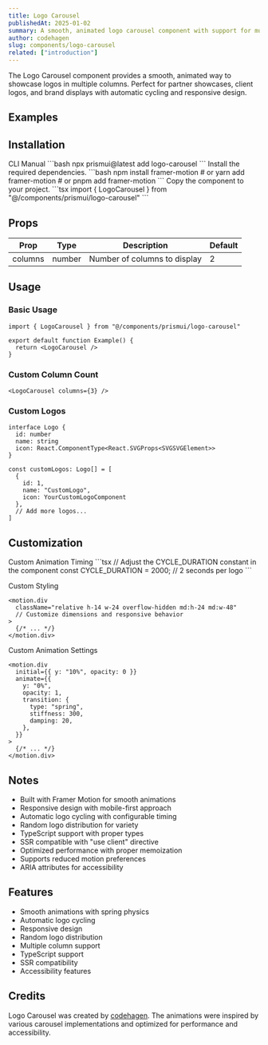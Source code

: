 ```yaml
---
title: Logo Carousel
publishedAt: 2025-01-02
summary: A smooth, animated logo carousel component with support for multiple columns and customizable transitions.
author: codehagen
slug: components/logo-carousel
related: ["introduction"]
---
```


<ComponentPreview name="logo-carousel-basic" />

<Note variant="info">
  The Logo Carousel component provides a smooth, animated way to showcase logos in multiple columns. Perfect for partner showcases, client logos, and brand displays with automatic cycling and responsive design.
</Note>

## Examples

<ComponentPreview name="logo-carousel-demo" />

## Installation

<Tabs defaultValue="cli">
  <TabsList>
    <TabsTrigger value="cli">CLI</TabsTrigger>
    <TabsTrigger value="manual">Manual</TabsTrigger>
  </TabsList>
  <TabsContent value="cli">
    ```bash
    npx prismui@latest add logo-carousel
    ```
  </TabsContent>
  <TabsContent value="manual">
    <Steps>
      <Step>Install the required dependencies.</Step>
      ```bash
      npm install framer-motion
      # or
      yarn add framer-motion
      # or
      pnpm add framer-motion
      ```
      <Step>Copy the component to your project.</Step>
      ```tsx
      import { LogoCarousel } from "@/components/prismui/logo-carousel"
      ```
    </Steps>
  </TabsContent>
</Tabs>

## Props

| Prop | Type | Description | Default |
| --- | --- | --- | --- |
| columns | number | Number of columns to display | 2 |

## Usage

### Basic Usage

```tsx
import { LogoCarousel } from "@/components/prismui/logo-carousel"

export default function Example() {
  return <LogoCarousel />
}
```

### Custom Column Count

```tsx
<LogoCarousel columns={3} />
```

### Custom Logos

```tsx
interface Logo {
  id: number
  name: string
  icon: React.ComponentType<React.SVGProps<SVGSVGElement>>
}

const customLogos: Logo[] = [
  { 
    id: 1, 
    name: "CustomLogo", 
    icon: YourCustomLogoComponent 
  },
  // Add more logos...
]
```

## Customization

<Steps>
  <Step>Custom Animation Timing</Step>
  ```tsx
  // Adjust the CYCLE_DURATION constant in the component
  const CYCLE_DURATION = 2000; // 2 seconds per logo
  ```

  <Step>Custom Styling</Step>
  ```tsx
  <motion.div
    className="relative h-14 w-24 overflow-hidden md:h-24 md:w-48"
    // Customize dimensions and responsive behavior
  >
    {/* ... */}
  </motion.div>
  ```

  <Step>Custom Animation Settings</Step>
  ```tsx
  <motion.div
    initial={{ y: "10%", opacity: 0 }}
    animate={{
      y: "0%",
      opacity: 1,
      transition: {
        type: "spring",
        stiffness: 300,
        damping: 20,
      },
    }}
  >
    {/* ... */}
  </motion.div>
  ```
</Steps>

## Notes

- Built with Framer Motion for smooth animations
- Responsive design with mobile-first approach
- Automatic logo cycling with configurable timing
- Random logo distribution for variety
- TypeScript support with proper types
- SSR compatible with "use client" directive
- Optimized performance with proper memoization
- Supports reduced motion preferences
- ARIA attributes for accessibility

## Features

- Smooth animations with spring physics
- Automatic logo cycling
- Responsive design
- Random logo distribution
- Multiple column support
- TypeScript support
- SSR compatibility
- Accessibility features

## Credits

Logo Carousel was created by [codehagen](https://twitter.com/codehagen). The animations were inspired by various carousel implementations and optimized for performance and accessibility. 